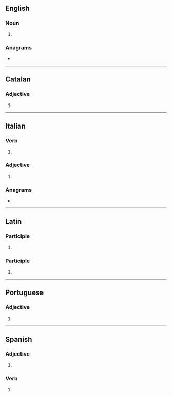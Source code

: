 {{also|concretá}}
==English==

===Noun===
{{head|en|noun form}}

# {{inflection of|en|concretum||p}}

===Anagrams===
* {{anagrams|en|a=accenort|accentor}}

----

==Catalan==

===Adjective===
{{head|ca|adjective form}}

# {{feminine singular of|ca|concret}}

----

==Italian==

===Verb===
{{head|it|verb form}}

# {{inflection of|it|concretare||3|s|pres|indc|;|2|s|impr}}

===Adjective===
{{head|it|adjective form|g=f-s}}

# {{inflection of|it|concreto||f|s}}

===Anagrams===
* {{anagrams|it|a=accenort|accentro|accentrò|concerta|corcante|toccarne|treccano}}

----

==Latin==

===Participle===
{{la-part-form|concrēta}}

# {{inflection of|la|concrētus||nom//voc|f|s|;|nom//acc//voc|n|p}}

===Participle===
{{la-part-form|concrētā}}

# {{inflection of|la|concrētus||abl|f|s}}

----

==Portuguese==

===Adjective===
{{head|pt|adjective form}}

# {{adj form of|pt|concreto||f|s}}

----

==Spanish==

===Adjective===
{{head|es|adjective form|g=f}}

# {{adj form of|es|concreto||f|s}}

===Verb===
{{head|es|verb form}}

# {{es-verb form of|concretar}}